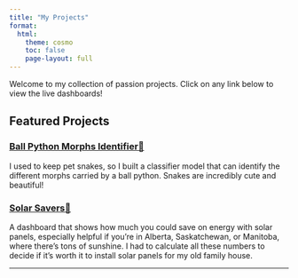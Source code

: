 ```yaml
---
title: "My Projects"
format: 
  html:
    theme: cosmo
    toc: false
    page-layout: full
---
```

Welcome to my collection of passion projects. Click on any link below to view the live dashboards!

## Featured Projects

### [Ball Python Morphs Identifier🐍](https://huggingface.co/spaces/samfhy/ball-python-morph-identifier)
I used to keep pet snakes, so I built a classifier model that can identify the different morphs carried by a ball python. Snakes are incredibly cute and beautiful!

### [Solar Savers🌅](https://dsci-532-2024-9-solar-savers.onrender.com/)
A dashboard that shows how much you could save on energy with solar panels, especially helpful if you're in Alberta, Saskatchewan, or Manitoba, where there's tons of sunshine. I had to calculate all these numbers to decide if it's worth it to install solar panels for my old family house.

---
